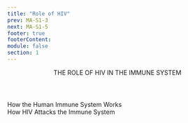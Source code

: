 ```yaml
---
title: "Role of HIV"
prev: MA-S1-3
next: MA-S1-5
footer: true
footerContent:
module: false
section: 1
---
```


<Header>
  THE ROLE OF HIV IN THE
  <span className="text-red"> IMMUNE SYSTEM</span>
</Header>

<DoubleLayout center>
  <div>
    <span className="text-3xl font-sans font-medium text-red text-center">
      How the Human Immune System Works
    </span>
    <VPlayer src="/How_Does_Your_Immune_System_Work.mp4" />
  </div>
  <div>
    <span className="text-3xl font-sans font-medium text-red text-center">
      How HIV Attacks the Immune System
    </span>
    <VPlayer src="/How_Does_HIV_Attack.mp4" />
  </div>
</DoubleLayout>
